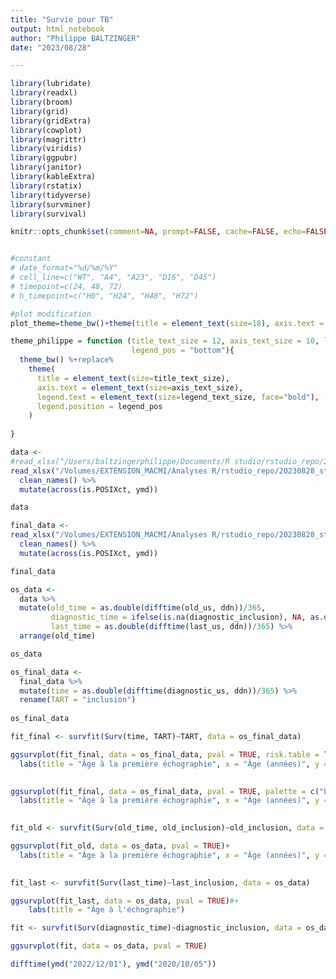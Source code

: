 ```yaml
---
title: "Survie pour TB"
output: html_notebook
author: "Philippe BALTZINGER"
date: "2023/08/28"

---
```


```r
library(lubridate)
library(readxl)
library(broom)
library(grid)
library(gridExtra)
library(cowplot)
library(magrittr)
library(viridis)
library(ggpubr)
library(janitor)
library(kableExtra)
library(rstatix)
library(tidyverse)
library(survminer)
library(survival)

knitr::opts_chunk$set(comment=NA, prompt=FALSE, cache=FALSE, echo=FALSE, results='asis', warning = FALSE, message = FALSE)


#constant
# date_format="%d/%m/%Y"
# cell_line=c("WT", "A4", "A23", "D16", "D45")
# timepoint=c(24, 48, 72)
# h_timepoint=c("H0", "H24", "H48", "H72")

#plot modification
plot_theme=theme_bw()+theme(title = element_text(size=18), axis.text = element_text(size=16), legend.text = element_text(size=16, face="bold"))

theme_philippe = function (title_text_size = 12, axis_text_size = 10, legend_text_size = 10,
                           legend_pos = "bottom"){
  theme_bw() %+replace%
    theme(
      title = element_text(size=title_text_size), 
      axis.text = element_text(size=axis_text_size), 
      legend.text = element_text(size=legend_text_size, face="bold"), 
      legend.position = legend_pos
    )
  
}


```

```r


data <- 
#read_xlsx("/Users/baltzingerphilippe/Documents/R studio/rstudio_repo/20230828_stat_inclusion_tb.xlsx", sheet = "Feuil2") %>% 
read_xlsx("/Volumes/EXTENSION_MACMI/Analyses R/rstudio_repo/20230828_stat_inclusion_tb.xlsx", sheet = "Feuil2") %>% 
  clean_names() %>% 
  mutate(across(is.POSIXct, ymd))

data

final_data <- 
read_xlsx("/Volumes/EXTENSION_MACMI/Analyses R/rstudio_repo/20230828_stat_inclusion_tb.xlsx", sheet = "final") %>% 
  clean_names() %>% 
  mutate(across(is.POSIXct, ymd))

final_data

```

```r

os_data <- 
  data %>% 
  mutate(old_time = as.double(difftime(old_us, ddn))/365, 
         diagnostic_time = ifelse(is.na(diagnostic_inclusion), NA, as.double(difftime(diagnostic_us, ddn, days))), 
         last_time = as.double(difftime(last_us, ddn))/365) %>% 
  arrange(old_time)

os_data

os_final_data <- 
  final_data %>% 
  mutate(time = as.double(difftime(diagnostic_us, ddn))/365) %>% 
  rename(TART = "inclusion")
  
os_final_data


```

```r

fit_final <- survfit(Surv(time, TART)~TART, data = os_final_data)

ggsurvplot(fit_final, data = os_final_data, pval = TRUE, risk.table = TRUE, palette = c("blue", "red"), risk.table.height = 0.3)+
  labs(title = "Âge à la première échographie", x = "Âge (années)", y = "Probabilité de l'évènement")
  


```
```r


ggsurvplot(fit_final, data = os_final_data, pval = TRUE, palette = c("blue", "red"))+
  labs(title = "Âge à la première échographie", x = "Âge (années)", y = "Probabilité de l'évènement")
  


```

```r

fit_old <- survfit(Surv(old_time, old_inclusion)~old_inclusion, data = os_data)

ggsurvplot(fit_old, data = os_data, pval = TRUE)+
  labs(title = "Âge à la première échographie", x = "Âge (années)", y = "Probabilité de l'évènement")
  


```

```r

fit_last <- survfit(Surv(last_time)~last_inclusion, data = os_data)

ggsurvplot(fit_last, data = os_data, pval = TRUE)#+
    labs(title = "Âge à l'échographie")


```

```r

fit <- survfit(Surv(diagnostic_time)~diagnostic_inclusion, data = os_data)

ggsurvplot(fit, data = os_data, pval = TRUE)


```

```r

difftime(ymd("2022/12/01"), ymd("2020/10/05"))

```

